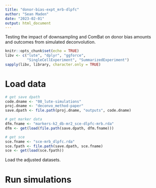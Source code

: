 ```yaml
---
title: "donor-bias-expt_mrb-dlpfc"
author: "Sean Maden"
date: "2023-02-01"
output: html_document
---
```


Testing the impact of downsampling and ComBat on donor bias amounts and outcomes
from simulated deconvolution.

```r
knitr::opts_chunk$set(echo = TRUE)
libv <- c("lute", "dplyr", "ggforce", 
          "SingleCellExperiment", "SummarizedExperiment")
sapply(libv, library, character.only = TRUE)
```

# Load data

```r
# get save dpath
code.dname <- "08_lute-simulations"
proj.dname <- "deconvo_method-paper"
save.dpath <- file.path(proj.dname, "outputs", code.dname)

# get marker data
dfm.fname <- "markers-k2_db-mr2_sce-dlpfc-mrb.rda"
dfm <- get(load(file.path(save.dpath, dfm.fname)))

# get sce
sce.fname <- "sce-mrb_dlpfc.rda"
sce.fpath <- file.path(save.dpath, sce.fname)
sce <- get(load(sce.fpath))
```

Load the adjusted datasets.

# Run simulations

